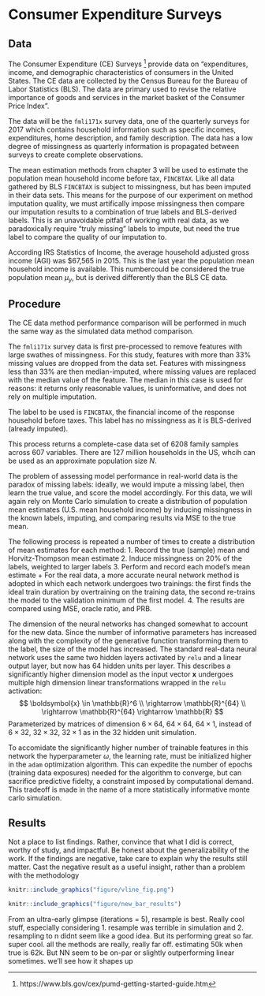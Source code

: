 # Consumer Expenditure Surveys

## Data
The Consumer Expenditure (CE) Surveys ^[https://www.bls.gov/cex/pumd-getting-started-guide.htm] provide data on "expenditures, income, and demographic characteristics of consumers in the United States. The CE data are collected by the Census Bureau for the Bureau of Labor Statistics (BLS). The data are primary used to revise the relative importance of goods and services in the market basket of the Consumer Price Index". 

The data will be the `fmli171x` survey data, one of the quarterly surveys for 2017 which contains household information such as specific incomes, expenditures, home description, and family description. The data has a low degree of missingness as quarterly information is propagated between surveys to create complete observations.

The mean estimation methods from chapter 3 will be used to estimate the population mean household income before tax, `FINCBTAX`. Like all data gathered by BLS `FINCBTAX` is subject to missingness, but has been imputed in their data sets. This means for the purpose of our experiment on method imputation quality, we must artifically impose missingness then compare our imputation results to a combination of true labels and BLS-derived labels. This is an unavoidable pitfall of working with real data, as we paradoxically require "truly missing" labels to impute, but need the true label to compare the quality of our imputation to.

According IRS Statistics of Income, the average household adjusted gross income (AGI) was \$67,565 in 2015. This is the last year the population mean household income is available. This numbercould be considered the true population mean $\mu_y$, but is derived differently than the BLS CE data.

## Procedure
The CE data method performance comparison will be performed in much the same way as the simulated data method comparison.

The `fmli171x` survey data is first pre-processed to remove features with large swathes of missingness. For this study, features with more than 33% missing values are dropped from the data set. Features with missingness less than 33% are then median-imputed, where missing values are replaced with the median value of the feature. The median in this case is used for reasons: it returns only reasonable values, is uninformative, and does not rely on multiple imputation.

The label to be used is `FINCBTAX`, the financial income of the response household before taxes. This label has no missingness as it is BLS-derived (already imputed).

This process returns a complete-case data set of 6208 family samples across 607 variables. There are 127 million households in the US, whcih can be used as an approximate population size $N$.

The problem of assessing model performance in real-world data is the paradox of missing labels: ideally, we would impute a missing label, then learn the true value, and score the model accordingly. For this data, we will again rely on Monte Carlo simulation to create a distribution of population mean estimates (U.S. mean household income) by inducing missingness in the known labels, imputing, and comparing results via MSE to the true mean.

The following process is repeated a number of times to create a distribution of mean estimates for each method:
1. Record the true (sample) mean and Horvitz-Thompson mean estimate
2. Induce missingness on 20% of the labels, weighted to larger labels
3. Perform and record each model's mean estimate
  + For the real data, a more accurate neural network method is adopted in which each network undergoes two trainings: the first finds the ideal train duration by overtraining on the training data, the second re-trains the model to the validation minimum of the first model.
4. The results are compared using MSE, oracle ratio, and PRB. 

The dimension of the neural networks has changed somewhat to account for the new data. Since the number of informative parameters has increased along with the complexity of the generative function transforming them to the label, the size of the model has increased. The standard real-data neural network uses the same two hidden layers activated by `relu` and a linear output layer, but now has 64 hidden units per layer. This describes a significantly higher dimension model as the input vector $\boldsymbol{x}$ undergoes multiple high dimension linear transformations wrapped in the `relu` activation:
$$
\boldsymbol{x} \in \mathbb{R}^6 \\
\rightarrow \mathbb{R}^{64} \\
\rightarrow \mathbb{R}^{64} \rightarrow \mathbb{R}
$$
Parameterized by matrices of dimension $6 \times 64$, $64 \times 64$, $64 \times 1$, instead of $6 \times 32$, $32 \times 32$, $32 \times 1$ as in the 32 hidden unit simulation.

To accomidate the significantly higher number of trainable features in this network the hyperparameter $\omega$, the learning rate, must be initialized higher in the `adam` optimization algorithm. This can expedite the number of epochs (training data exposures) needed for the algorithm to converge, but can sacrifice predictive fidelty, a constraint imposed by computational demand. This tradeoff is made in the name of a more statistically informative monte carlo simulation.

## Results
Not a place to list findings. Rather, convince that what I did is correct, worthy of study, and impactful. Be honest about the generalizability of the work. If the findings are negative, take care to explain why the results still matter. Cast the negative result as a useful insight, rather than a problem with the methodology

```r
knitr::include_graphics("figure/vline_fig.png")
```

```r
knitr::include_graphics("figure/new_bar_results")
```
From an ultra-early glimpse (iterations = 5), resample is best. Really cool stuff, especially considering 1. resample was terrible in simulation and 2. resampling to n didnt seem like a good idea. But its performing great so far. super cool. all the methods are really, really far off. estimating 50k when true is 62k. But NN seem to be on-par or slightly outperforming linear sometimes. we'll see how it shapes up